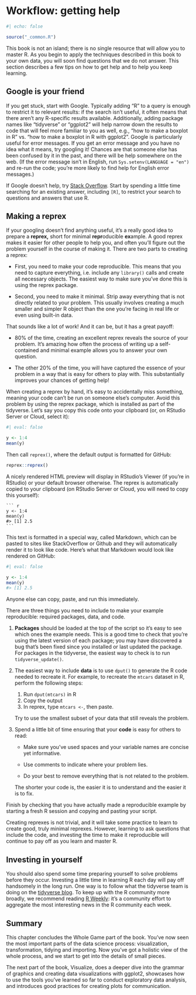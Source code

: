 # Workflow: getting help {#sec-workflow-getting-help}

```r
#| echo: false

source("_common.R")
```

This book is not an island; there is no single resource that will allow you to master R.
As you begin to apply the techniques described in this book to your own data, you will soon find questions that we do not answer.
This section describes a few tips on how to get help and to help you keep learning.

## Google is your friend

If you get stuck, start with Google.
Typically adding "R" to a query is enough to restrict it to relevant results: if the search isn't useful, it often means that there aren't any R-specific results available.
Additionally, adding package names like "tidyverse" or "ggplot2" will help narrow down the results to code that will feel more familiar to you as well, e.g., "how to make a boxplot in R" vs. "how to make a boxplot in R with ggplot2".
Google is particularly useful for error messages.
If you get an error message and you have no idea what it means, try googling it!
Chances are that someone else has been confused by it in the past, and there will be help somewhere on the web.
(If the error message isn't in English, run `Sys.setenv(LANGUAGE = "en")` and re-run the code; you're more likely to find help for English error messages.)

If Google doesn't help, try [Stack Overflow](https://stackoverflow.com).
Start by spending a little time searching for an existing answer, including `[R]`, to restrict your search to questions and answers that use R.

## Making a reprex

If your googling doesn't find anything useful, it's a really good idea to prepare a **reprex,** short for minimal **repr**oducible **ex**ample.
A good reprex makes it easier for other people to help you, and often you'll figure out the problem yourself in the course of making it.
There are two parts to creating a reprex:

-   First, you need to make your code reproducible.
    This means that you need to capture everything, i.e. include any `library()` calls and create all necessary objects.
    The easiest way to make sure you've done this is using the reprex package.

-   Second, you need to make it minimal.
    Strip away everything that is not directly related to your problem.
    This usually involves creating a much smaller and simpler R object than the one you're facing in real life or even using built-in data.

That sounds like a lot of work!
And it can be, but it has a great payoff:

-   80% of the time, creating an excellent reprex reveals the source of your problem.
    It's amazing how often the process of writing up a self-contained and minimal example allows you to answer your own question.

-   The other 20% of the time, you will have captured the essence of your problem in a way that is easy for others to play with.
    This substantially improves your chances of getting help!

When creating a reprex by hand, it's easy to accidentally miss something, meaning your code can't be run on someone else's computer.
Avoid this problem by using the reprex package, which is installed as part of the tidyverse.
Let's say you copy this code onto your clipboard (or, on RStudio Server or Cloud, select it):

```r
#| eval: false

y <- 1:4
mean(y)
```

Then call `reprex()`, where the default output is formatted for GitHub:

``` r
reprex::reprex()
```

A nicely rendered HTML preview will display in RStudio's Viewer (if you're in RStudio) or your default browser otherwise.
The reprex is automatically copied to your clipboard (on RStudio Server or Cloud, you will need to copy this yourself):

````         
``` r
y <- 1:4
mean(y)
#> [1] 2.5
```
````

This text is formatted in a special way, called Markdown, which can be pasted to sites like StackOverflow or Github and they will automatically render it to look like code.
Here's what that Markdown would look like rendered on GitHub:

```r
#| eval: false

y <- 1:4
mean(y)
#> [1] 2.5
```

Anyone else can copy, paste, and run this immediately.

There are three things you need to include to make your example reproducible: required packages, data, and code.

1.  **Packages** should be loaded at the top of the script so it's easy to see which ones the example needs.
    This is a good time to check that you're using the latest version of each package; you may have discovered a bug that's been fixed since you installed or last updated the package.
    For packages in the tidyverse, the easiest way to check is to run `tidyverse_update()`.

2.  The easiest way to include **data** is to use `dput()` to generate the R code needed to recreate it.
    For example, to recreate the `mtcars` dataset in R, perform the following steps:

    1.  Run `dput(mtcars)` in R
    2.  Copy the output
    3.  In reprex, type `mtcars <-`, then paste.

    Try to use the smallest subset of your data that still reveals the problem.

3.  Spend a little bit of time ensuring that your **code** is easy for others to read:

    -   Make sure you've used spaces and your variable names are concise yet informative.

    -   Use comments to indicate where your problem lies.

    -   Do your best to remove everything that is not related to the problem.

    The shorter your code is, the easier it is to understand and the easier it is to fix.

Finish by checking that you have actually made a reproducible example by starting a fresh R session and copying and pasting your script.

Creating reprexes is not trivial, and it will take some practice to learn to create good, truly minimal reprexes.
However, learning to ask questions that include the code, and investing the time to make it reproducible will continue to pay off as you learn and master R.

## Investing in yourself

You should also spend some time preparing yourself to solve problems before they occur.
Investing a little time in learning R each day will pay off handsomely in the long run.
One way is to follow what the tidyverse team is doing on the [tidyverse blog](https://www.tidyverse.org/blog/).
To keep up with the R community more broadly, we recommend reading [R Weekly](https://rweekly.org): it's a community effort to aggregate the most interesting news in the R community each week.

## Summary

This chapter concludes the Whole Game part of the book.
You've now seen the most important parts of the data science process: visualization, transformation, tidying and importing.
Now you've got a holistic view of the whole process, and we start to get into the details of small pieces.

The next part of the book, Visualize, does a deeper dive into the grammar of graphics and creating data visualizations with ggplot2, showcases how to use the tools you've learned so far to conduct exploratory data analysis, and introduces good practices for creating plots for communication.
